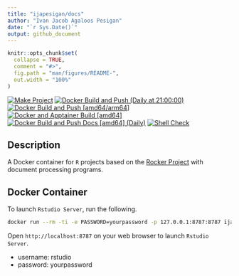 ```yaml
---
title: "ijapesigan/docs"
author: "Ivan Jacob Agaloos Pesigan"
date: "`r Sys.Date()`"
output: github_document
---
```


<!-- README.md is generated from .setup/readme/README.Rmd. Please edit that file -->

```r
knitr::opts_chunk$set(
  collapse = TRUE,
  comment = "#>",
  fig.path = "man/figures/README-",
  out.width = "100%"
)
```

<!-- badges: start -->
[![Make Project](https://github.com/ijapesigan/docker-docs/actions/workflows/make.yml/badge.svg)](https://github.com/ijapesigan/docker-docs/actions/workflows/make.yml)
[![Docker Build and Push (Daily at 21:00:00)](https://github.com/ijapesigan/docker-docs/actions/workflows/docker-build-push-daily-docs.yml/badge.svg)](https://github.com/ijapesigan/docker-docs/actions/workflows/docker-build-push-daily-docs.yml)
[![Docker Build and Push [amd64/arm64]](https://github.com/ijapesigan/docker-docs/actions/workflows/docker-build-push-amd64-arm64.yml/badge.svg)](https://github.com/ijapesigan/docker-docs/actions/workflows/docker-build-push-amd64-arm64.yml)
[![Docker and Apptainer Build [amd64]](https://github.com/ijapesigan/docker-docs/actions/workflows/docker-apptainer-build-amd64.yml/badge.svg)](https://github.com/ijapesigan/docker-docs/actions/workflows/docker-apptainer-build-amd64.yml)
[![Docker Build and Push Docs [amd64] (Daily)](https://github.com/ijapesigan/docker-docs/actions/workflows/docker-build-push-daily-amd64-docs.yml/badge.svg)](https://github.com/ijapesigan/docker-docs/actions/workflows/docker-build-push-daily-amd64-docs.yml)
[![Shell Check](https://github.com/ijapesigan/docker-docs/actions/workflows/shellcheck.yml/badge.svg)](https://github.com/ijapesigan/docker-docs/actions/workflows/shellcheck.yml)
<!-- badges: end -->

## Description

A Docker container for `R` projects based on the [Rocker Project](https://rocker-project.org/) with document processing programs.

## Docker Container

To launch `Rstudio Server`, run the following.

```bash
docker run --rm -ti -e PASSWORD=yourpassword -p 127.0.0.1:8787:8787 ijapesigan/docs
```

Open `http://localhost:8787` on your web browser to launch `Rstudio Server`.

- username: rstudio
- password: yourpassword
